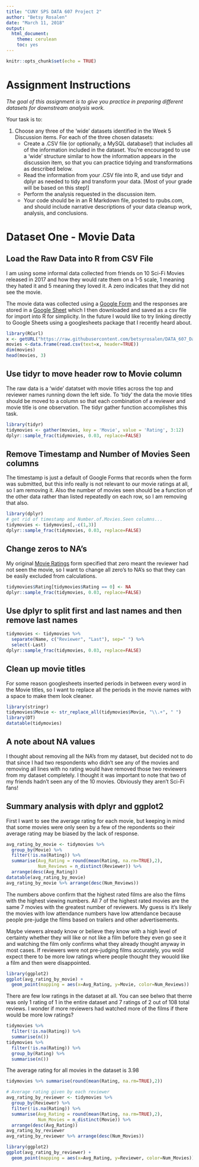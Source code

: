 ```yaml
---
title: "CUNY SPS DATA 607 Project 2"
author: "Betsy Rosalen"
date: "March 11, 2018"
output:
  html_document:
    theme: cerulean
    toc: yes
---
```


```r
knitr::opts_chunk$set(echo = TRUE)
```

# Assignment Instructions

*The goal of this assignment is to give you practice in preparing different datasets for downstream analysis work.*

Your task is to:

1. Choose any three of the 'wide' datasets identified in the Week 5 Discussion items. For each of the three chosen datasets:
    - Create a .CSV file (or optionally, a MySQL database!) that includes all of the information included in the dataset. You're encouraged to use a 'wide' structure similar to how the information appears in the discussion item, so that you can practice tidying and transformations as described below.
    - Read the information from your .CSV file into R, and use tidyr and dplyr as needed to tidy and transform your data. [Most of your grade will be based on this step!]
    - Perform the analysis requested in the discussion item.
    - Your code should be in an R Markdown file, posted to rpubs.com, and should include narrative descriptions of your data cleanup work, analysis, and conclusions.

# Dataset One - Movie Data

## Load the Raw Data into R from CSV File

I am using some informal data collected from friends on 10 Sci-Fi Movies released in 2017 and how they would rate them on a 1-5 scale, 1 meaning they hated it and 5 meaning they loved it.  A zero indicates that they did not see the movie.  

The movie data was collected using a [Google Form](https://docs.google.com/forms/d/e/1FAIpQLSf_vRXoLGs7P0zYY60BdzvQkqAw5gLJIubSwWC1VnQAOSNezQ/viewform?usp=sf_link) and the responses are stored in a [Google Sheet](https://docs.google.com/spreadsheets/d/1K_a87dxLQR91GwVcqkqZK9kjxcYDl1tbK9EX9WvC7bo/edit#gid=601448852) which I then downloaded and saved as a csv file for import into R for simplicity.  In the future I would like to try linking directly to Google Sheets using a googlesheets package that I recently heard about.

```R
library(RCurl) 
x <- getURL("https://raw.githubusercontent.com/betsyrosalen/DATA_607_Data_Acquisition_and_Management/master/Assignment2/Movie%20Ratings.csv") 
movies <-data.frame(read.csv(text=x, header=TRUE))
dim(movies)
head(movies, 3)
```

## Use tidyr to move header row to Movie column

The raw data is a 'wide' datatset with movie titles across the top and reviewer names running down the left side.  To 'tidy' the data the movie titles should be moved to a column so that each combination of a reviewer and movie title is one observation.  The tidyr gather function accomplishes this task.

```r
library(tidyr)
tidymovies <- gather(movies, key = 'Movie', value = 'Rating', 3:12)
dplyr::sample_frac(tidymovies, 0.03, replace=FALSE)
```

## Remove Timestamp and Number of Movies Seen columns

The timestamp is just a default of Google Forms that records when the form was submitted, but this info really is not relevant to our movie ratings at all, so I am removing it.  Also the number of movies seen should be a function of the other data rather than listed repeatedly on each row, so I am removing that also.

```r
library(dplyr)
# get rid of timestamp and Number.of.Movies.Seen columns...
tidymovies <- tidymovies[,-c(1,3)]
dplyr::sample_frac(tidymovies, 0.03, replace=FALSE)
```

## Change zeros to NA's

My original [Movie Ratings](https://docs.google.com/forms/d/e/1FAIpQLSf_vRXoLGs7P0zYY60BdzvQkqAw5gLJIubSwWC1VnQAOSNezQ/viewform?usp=sf_link) form specified that zero meant the reviewer had not seen the movie, so I want to change all zero's to NA's so that they can be easily excluded from calculations.

```r
tidymovies$Rating[tidymovies$Rating == 0] <- NA
dplyr::sample_frac(tidymovies, 0.03, replace=FALSE)
```

## Use dplyr to split first and last names and then remove last names

```r
tidymovies <- tidymovies %>%
  separate(Name, c("Reviewer", "Last"), sep=" ") %>%
  select(-Last)
dplyr::sample_frac(tidymovies, 0.03, replace=FALSE)
```

## Clean up movie titles

For some reason googlesheets inserted periods in between every word in the Movie titles, so I want to replace all the periods in the movie names with a space to make them look cleaner.

```r
library(stringr)
tidymovies$Movie <- str_replace_all(tidymovies$Movie, "\\.+", " ")
library(DT)
datatable(tidymovies)
```

## A note about NA values

I thought about removing all the NA's from my dataset, but decided not to do that since I had two respondents who didn't see any of the movies and removing all lines with no rating would have removed those two reviewers from my dataset completely.  I thought it was important to note that two of my friends hadn't seen any of the 10 movies.  Obviously they aren't Sci-Fi fans!

## Summary analysis with dplyr and ggplot2

First I want to see the average rating for each movie, but keeping in mind that some movies were only seen by a few of the repondents so their average rating may be biased by the lack of response.  

```r
avg_rating_by_movie <- tidymovies %>% 
  group_by(Movie) %>%
  filter(!is.na(Rating)) %>%
  summarise(Avg_Rating = round(mean(Rating, na.rm=TRUE),2), 
            Num_Reviews = n_distinct(Reviewer)) %>%
  arrange(desc(Avg_Rating))
datatable(avg_rating_by_movie)
avg_rating_by_movie %>% arrange(desc(Num_Reviews))
```

The numbers above confirm that the highest rated films are also the films with the highest viewing numbers.  All 7 of the highest rated movies are the same 7 movies with the greatest number of reviewers. My guess is it's likely the movies with low attendance numbers have low attendance because people pre-judge the films based on trailers and other advertisements.  

Maybe viewers already know or believe they know with a high level of certainty whether they will like or not like a film before they even go see it and watching the film only confirms what they already thought anyway in most cases.  If reviewers were not pre-judging films accurately, you wold expect there to be more low ratings where people thought they wouold like a film and then were disappointed.

```r
library(ggplot2)
ggplot(avg_rating_by_movie) +
  geom_point(mapping = aes(x=Avg_Rating, y=Movie, color=Num_Reviews))
```

There are few low ratings in the dataset at all.  You can see belwo that therre was only 1 rating of 1 in the entire dataset and 7 ratings of 2 out of 108 total reviews.  I wonder if more reviewers had watched more of the films if there would be more low ratings?

```r
tidymovies %>% 
  filter(!is.na(Rating)) %>%
  summarise(n())
tidymovies %>% 
  filter(!is.na(Rating)) %>%
  group_by(Rating) %>%
  summarise(n())
```

The average rating for all movies in the dataset is 3.98

```r
tidymovies %>% summarise(round(mean(Rating, na.rm=TRUE),2))
```

```r
# Average rating given by each reviewer
avg_rating_by_reviewer <- tidymovies %>% 
  group_by(Reviewer) %>%
  filter(!is.na(Rating)) %>%
  summarise(Avg_Rating = round(mean(Rating, na.rm=TRUE),2),
            Num_Movies = n_distinct(Movie)) %>%
  arrange(desc(Avg_Rating))
avg_rating_by_reviewer
avg_rating_by_reviewer %>% arrange(desc(Num_Movies))
```

```r
library(ggplot2)
ggplot(avg_rating_by_reviewer) +
  geom_point(mapping = aes(x=Avg_Rating, y=Reviewer, color=Num_Movies))
```
